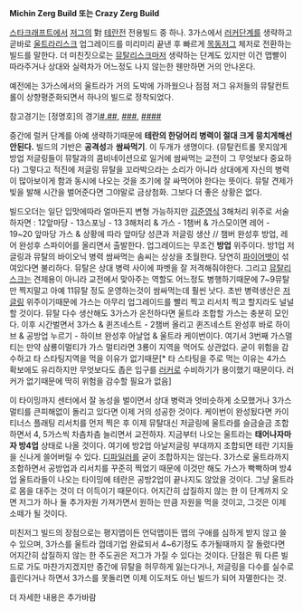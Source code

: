 '''Michin Zerg Build 또는 Crazy Zerg Build'''

[[스타크래프트]]에서 [[저그]]의 對 [[테란]]전 전용빌드 중 하나.
3가스에서 [[러커]]단계를 생략하고 곧바로 [[울트라리스크]] 업그레이드를 미리미리 끝낸 후 빠르게 [[목동저그]] 체저로 전환하는 빌드를 말한다. 더 미친짓으로는 [[뮤탈리스크]]마저 생략하는 단계도 있지만 이건 맵빨이 따라주거나 상대와 실력차가 어느정도 나지 않는한 웬만하면 거의 안나온다.

예전에는 3가스에서의 울트라가 거의 도박에 가까웠으나 점점 저그 유저들의 뮤탈컨트롤이 상향평준화되면서 하나의 빌드로 정착되었다. 

참고경기는 [정명호]의 경기[http://blog.naver.com/chldlfdnd123/220019479639 #],[http://blog.naver.com/chldlfdnd123/220048097427 ##], [http://blog.naver.com/chldlfdnd123/220021759108 ###], [http://www.youtube.com/watch?v=kBrt4IHb8c8 ####]

중간에 럴커 단계를 아예 생략하기때문에 '''테란의 한덩어리 병력이 절대 크게 뭉치게해선 안된다.''' 빌드의 기반은 '''공격성'''과 '''쌈싸먹기'''. 이 두개가 생명이다. (뮤탈컨트롤 못지않게 방업 저글링들이 뮤탈과의 콤비네이션으로 일거에 쌈싸먹는 교전이 그 무엇보다 중요하다) 그렇다고 적진에 저글링 뮤탈을 꼬라박으라는 소리가 아니라 상대에게 자신의 병력이 많아보이게 함과 동시에 나오는 것을 조기에 잘 싸먹어야 한다는 뜻이다. 뮤탈 견제가 빛을 발해 시간을 벌어준다면 그야말로 금상첨화. 그보다 더 좋은 상황은 없다.

빌드오더는 일단 입맛에따라 얼마든지 변형 가능하지만 [[김준영]]식 3해처리 위주로 서술하자면 :
12앞마당 - 13스포닝 - 13 3해처리 & 가스 - 1챔버 & 가스모이면 레어 - 19~20 앞마당 가스 & 상황에 따라 앞마당 성큰과 저글링 생산 // 챔버 완성후 방업, 레어 완성후 스파이어를 올리면서 출발한다.
업그레이드는 무조건 '''방업''' 위주이다. 방1업 저글링과 뮤탈의 바이오닉 병력 쌈싸먹는 솜씨는 상상을 초월한다. 당연히 [[파이어뱃]]이 섞여있다면 불리하다. 뮤탈은 상대 병력 사이에 파벳을 잘 저격해줘야한다. 그리고 [[뮤탈리스크]]는 견제용이 아니라 교전에서 맞아주는 역할도 어느정도 병행하기때문에 7~9뮤탈만 찍지말고 아예 11뮤탈 정도 운영하는것이 쌈싸먹는데 훨씬 낫다. 초반 병력생산은 [[저글링]] 위주이기때문에 가스는 아무리 업그레이드를 빨리 찍고 리서치 찍고 할지라도 널널할 것이다. 뮤탈 다수 생산해도 3가스가 온전하다면 울트라 조합할 가스는 충분히 모인다.
이후 시간벌면서 3가스 & 퀸즈네스트 - 2챔버 올리고 퀸즈네스트 완성후 바로 하이브 & 공방업 누르기 - 하이브 완성후 아날업 & 울트라 케이번이다.
여기서 3번째 가스멀티는 만약 삼룡이멀티가 가스 멀티라면 3룡이 지역을 먹어도 상관없다. 굳이 위험을 감수하고 타 스타팅지역을 먹을 이유가 없기때문[* 타 스타팅을 주로 먹는 이유는 4가스 확보에도 유리하지만 무엇보다도 좁은 입구를 [[러커]]로 수비하기가 용이했기 때문이다. 러커가 없기때문에 딱히 위험을 감수할 필요가 없음] 
 
이 타이밍까지 센터에서 잘 농성을 벌이면서 상대 병력과 엇비슷하게 소모했거나 3가스멀티를 큰피해없이 돌리고 있다면 이제 거의 성공한 것이다. 케이번이 완성됬다면 카이티너스 플래팅 리서치를 먼저 찍은 후 이제 뮤탈대신 저글링에 울트라를 슬금슬금 조합하면서 4, 5가스씩 차츰차츰 늘리면서 교전하자. 지금부터 나오는 울트라는 '''태어나자마자 방4업''' 상태로 나올 것이다. 여기에 방2업 아날저글링 부대까지 조합되면 테란 기지들을 신나게 쓸어버릴 수 있다.
[[디파일러]]를 굳이 조합하지는 않는다. 3가스로 울트라까지 조합하면서 공방업과 리서치를 꾸준히 찍었기 때문에 이것만 해도 가스가 빡빡하며 방4업 울트라들이 나오는 타이밍에 테란은 공방2업이 끝나지도 않았을 것이다. 그냥 울트라로 몸을 대주는 것이 더 이득이기 때문이다. 어지간히 삽질하지 않는 한 이 단계까지 오면 저그가 하나 둘 추가자원 가져가면서 원하는 만큼 자원을 먹을 것이고, 그것은 이제 소떼가 될 것이다.

미친저그 빌드의 장점으로는 평지맵이든 언덕맵이든 맵의 구애를 심하게 받지 않고 쓸 수 있으며, 3가스를 울트라 껍데기업 완료되서 4~6기정도 추가될때까지 잘 돌렸다면 어지간히 삽질하지 않는 한 주도권은 저그가 가질 수 있다는 것이다.
단점은 뭐 다른 빌드로 가도 마찬가지겠지만 중간에 뮤탈을 허무하게 잃는다거나, 저글링을 다수를 실수로 흘린다거나 하면서 3가스를 못돌리면 이제 이도저도 아닌 빌드가 되어 자멸한다는 것.

더 자세한 내용은 추가바람
